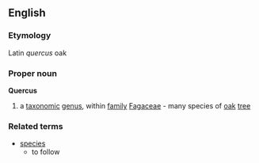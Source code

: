 ==English==
===Etymology===
Latin ''quercus'' oak
===Proper noun===
{{wikipedia}}
'''Quercus'''
#a [[taxonomic]] [[genus]], within [[family]] [[Fagaceae]] - many species of [[oak]] [[tree]]
===Related terms===
{{wikispecies}}
*[[species]]
** to follow